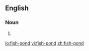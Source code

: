 ==English==

===Noun===
{{en-noun}}

# {{alternative spelling of|fishpond|lang=en}}

[[io:fish-pond]]
[[vi:fish-pond]]
[[zh:fish-pond]]